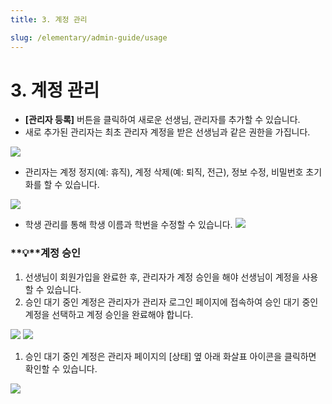 ```yaml
---
title: 3. 계정 관리

slug: /elementary/admin-guide/usage
---
```



# 3. 계정 관리

- **[관리자 등록]** 버튼을 클릭하여 새로운 선생님, 관리자를 추가할 수 있습니다.
- 새로 추가된 관리자는 최초 관리자 계정을 받은 선생님과 같은 권한을 가집니다.

<Image src="/img/kr/elementary/admin/03-01.jpg" size="lg" />

- 관리자는 계정 정지(예: 휴직), 계정 삭제(예: 퇴직, 전근), 정보 수정, 비밀번호 초기화를 할 수 있습니다.

<Image src="/img/kr/elementary/admin/03-02.jpg" size="lg" />

- 학생 관리를 통해 학생 이름과 학번을 수정할 수 있습니다.
  <Image src="/img/kr/elementary/admin/03-03.jpg" size="lg" />

### **💡**계정 승인

1. 선생님이 회원가입을 완료한 후, 관리자가 계정 승인을 해야 선생님이 계정을 사용할 수 있습니다.
2. 승인 대기 중인 계정은 관리자가 관리자 로그인 페이지에 접속하여 승인 대기 중인 계정을 선택하고 계정 승인을 완료해야 합니다.

<Image src="/img/kr/elementary/admin/03-04.jpg" size="lg" />

<Image src="/img/kr/elementary/admin/03-05.jpg" size="lg" />

1. 승인 대기 중인 계정은 관리자 페이지의 [상태] 옆 아래 화살표 아이콘을 클릭하면 확인할 수 있습니다.

<Image src="/img/kr/elementary/admin/03-06.jpg" size="lg" />
